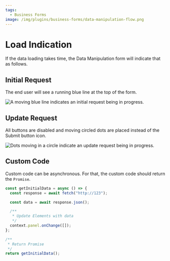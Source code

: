 ```yaml
---
tags:
  - Business Forms
image: /img/plugins/business-forms/data-manipulation-flow.png
---
```



# Load Indication

If the data loading takes time, the Data Manipulation form will indicate that as follows.

## Initial Request

The end user will see a running blue line at the top of the form.

<Image
  title="A moving blue line indicates an initial request being in progress."
  src="/img/blog/2023-10-10-form-panel-3.2.1/status-initial.png"
/>

## Update Request

All buttons are disabled and moving circled dots are placed instead of the Submit button icon.

<Image
  title="Dots moving in a circle indicate an update request being in progress."
  src="/img/blog/2023-10-10-form-panel-3.2.1/status-update.png"
/>

## Custom Code

Custom code can be asynchronous. For that, the custom code should return the `Promise`.

```js
const getInitialData = async () => {
  const response = await fetch("http://123");

  const data = await response.json();

  /**
   * Update Elements with data
   */
  context.panel.onChange([]);
};

/**
 * Return Promise
 */
return getInitialData();
```
